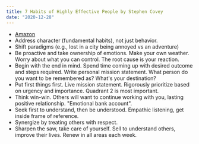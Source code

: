 ```yaml
---
title: 7 Habits of Highly Effective People by Stephen Covey
date: "2020-12-28"
---
```


- [Amazon](https://amzn.to/2KPwvT2)
- Address character (fundamental habits), not just behavior.
- Shift paradigms (e.g., lost in a city being annoyed vs an adventure)
- Be proactive and take ownership of emotions. Make your own weather. Worry about what you can control. The root cause is your reaction.
- Begin with the end in mind. Spend time coming up with desired outcome and steps required. Write personal mission statement. What person do you want to be remembered as? What's your destination?
- Put first things first. Live mission statement. Rigorously prioritize based on urgency and importance. Quadrant 2 is most important.
- Think win-win. Others will want to continue working with you, lasting positive relationship. "Emotional bank account".
- Seek first to understand, then be understood. Empathic listening, get inside frame of reference.
- Synergize by treating others with respect.
- Sharpen the saw, take care of yourself. Sell to understand others, improve their lives. Renew in all areas each week.
